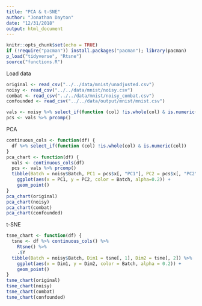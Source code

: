 ```yaml
---
title: "PCA & t-SNE"
author: "Jonathan Dayton"
date: "12/31/2018"
output: html_document
---
```


```r
knitr::opts_chunk$set(echo = TRUE)
if (!require("pacman")) install.packages("pacman"); library(pacman)
p_load("tidyverse", "Rtsne")
source("functions.R")
```

Load data

```r
original <- read_csv("../../data/mnist/unadjusted.csv")
noisy <- read_csv("../../data/mnist/noisy.csv")
combat <- read_csv("../../data/mnist/noisy_combat.csv")
confounded <- read_csv("../../data/output/mnist/mnist.csv")
```

```r
vals <- noisy %>% select_if(function (col) !is.whole(col) & is.numeric(col))
pcs <- vals %>% prcomp()
```

PCA

```r
continuous_cols <- function(df) {
  df %>% select_if(function (col) !is.whole(col) & is.numeric(col))
}
pca_chart <- function(df) {
  vals <- continuous_cols(df)
  pcs <- vals %>% prcomp()
  tibble(Batch = noisy$Batch, PC1 = pcs$x[, "PC1"], PC2 = pcs$x[, "PC2"]) %>%
    ggplot(aes(x = PC1, y = PC2, color = Batch, alpha=0.2)) +
    geom_point()
}
pca_chart(original)
pca_chart(noisy)
pca_chart(combat)
pca_chart(confounded)
```

t-SNE

```r
tsne_chart <- function(df) {
  tsne <- df %>% continuous_cols() %>%
    Rtsne() %>%
    .$Y
  tibble(Batch = noisy$Batch, Dim1 = tsne[, 1], Dim2 = tsne[, 2]) %>%
    ggplot(aes(x = Dim1, y = Dim2, color = Batch, alpha = 0.2)) +
    geom_point()
}
tsne_chart(original)
tsne_chart(noisy)
tsne_chart(combat)
tsne_chart(confounded)

```

